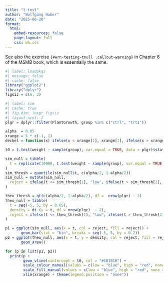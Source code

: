 ```yaml
---
title: "t-test"
author: "Wolfgang Huber"
date: "2025-06-20"
format:
  html:
    embed-resources: false
    page-layout: full
    css: wh.css
---
```


See also the exercise `{#wrn-testing-tnull .callout-warning}` in Chapter 6 of the MSMB book, which is essentially the same.

```r
#| label: loadpkgs
#| message: false
#| cache: false
library("ggplot2")
library("dplyr")
figsiz = c(6, 3)
```
```r
#| label: sim
#| cache: true
#| fig.dim: !expr figsiz
#| layout-ncol: 2
plgr = dplyr::filter(PlantGrowth, group %in% c("ctrl", "trt1"))

alpha  = 0.05
xrange = 5 * c(-1, 1)
deckel = function(x) ifelse(x < xrange[1], xrange[1], ifelse(x > xrange[2], xrange[2], x))

t0 = t.test(weight ~ sample(group), var.equal = TRUE, data = plgr)$statistic

sim_null = tibble(
  t = replicate(10000, t.test(weight ~ sample(group), var.equal = TRUE, data = plgr)$statistic |> deckel())
)
sim_thresh = quantile(sim_null$t, c(alpha/2, 1-alpha/2))
sim_null = mutate(sim_null, 
  reject = ifelse(t <= sim_thresh[1], "low", ifelse(t > sim_thresh[2], "high", "none"))
) 

theo_thresh = qt(c(alpha/2, 1-alpha/2), df =  nrow(plgr) - 2)
theo_null = tibble(
  t = seq(-5, 5, by = 0.05),
  density = dt (x = t, df = nrow(plgr)  - 2),
  reject = ifelse(t <= theo_thresh[1], "low", ifelse(t > theo_thresh[2], "high", "none"))
)

p1 = ggplot(sim_null, aes(x = t, col = reject, fill = reject)) +
       geom_bar(stat = "bin", breaks = seq(-5, 5, by = 0.2)) 
p2 = ggplot(theo_null, aes(x = t, y = density, col = reject, fill = reject)) +
       geom_area() 

for (p in list(p1, p2))
  print(p + 
        geom_vline(xintercept = t0, col = "#101010") +
        scale_colour_manual(values = c(low = "blue", high = "red", none = "darkgrey")) +
        scale_fill_manual(values = c(low = "blue", high = "red", none = "darkgrey")) + 
        xlim(xrange) + theme(legend.position = "none"))
```
